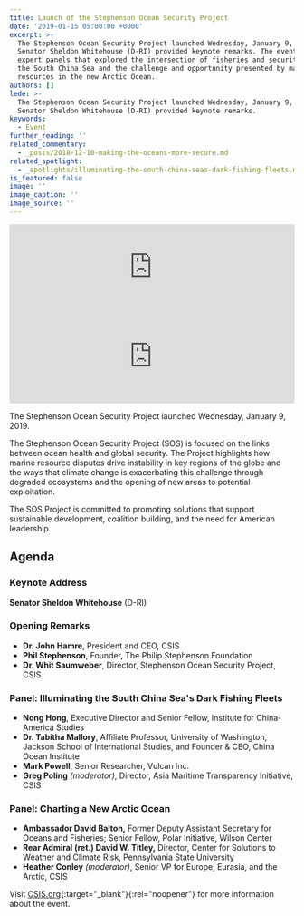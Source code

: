 ```yaml
---
title: Launch of the Stephenson Ocean Security Project
date: '2019-01-15 05:00:00 +0000'
excerpt: >-
  The Stephenson Ocean Security Project launched Wednesday, January 9, 2019.
  Senator Sheldon Whitehouse (D-RI) provided keynote remarks. The event featured
  expert panels that explored the intersection of fisheries and security risk in
  the South China Sea and the challenge and opportunity presented by marine
  resources in the new Arctic Ocean.
authors: []
lede: >-
  The Stephenson Ocean Security Project launched Wednesday, January 9, 2019.
  Senator Sheldon Whitehouse (D-RI) provided keynote remarks.
keywords:
  - Event
further_reading: ''
related_commentary:
  - _posts/2018-12-10-making-the-oceans-more-secure.md
related_spotlight:
  - _spotlights/illuminating-the-south-china-seas-dark-fishing-fleets.md
is_featured: false
image: ''
image_caption: ''
image_source: ''
---
```

<div class="video-wrapper"><iframe id="youtube-field-player" class="youtube-field-player" width="100%" src="https://www.youtube.com/embed/JqJP20w5TFA?enablejsapi=1&origin=https%3A//www.csis.org&wmode=opaque" title="Embedded video" frameborder="0" allowfullscreen=""></iframe></div>

<iframe width="100%" height="166" scrolling="no" frameborder="no" src="https://w.soundcloud.com/player/?visual=false&url=http%3A%2F%2Fapi.soundcloud.com%2Ftracks%2F556477752&show_artwork=false&auto_play=false&show_playcount=false&color=ff7700"></iframe>

The Stephenson Ocean Security Project launched Wednesday, January 9, 2019.

The Stephenson Ocean Security Project (SOS) is focused on the links between ocean health and global security. The Project highlights how marine resource disputes drive instability in key regions of the globe and the ways that climate change is exacerbating this challenge through degraded ecosystems and the opening of new areas to potential exploitation.

The SOS Project is committed to promoting solutions that support sustainable development, coalition building, and the need for American leadership.

## Agenda

### Keynote Address

**Senator Sheldon Whitehouse** (D-RI)

### Opening Remarks

* **Dr. John Hamre**, President and CEO, CSIS
* **Phil Stephenson**, Founder, The Philip Stephenson Foundation
* **Dr. Whit Saumweber**, Director, Stephenson Ocean Security Project, CSIS

### Panel: Illuminating the South China Sea's Dark Fishing Fleets

* **Nong Hong**, Executive Director and Senior Fellow, Institute for China-America Studies
* **Dr. Tabitha Mallory**, Affiliate Professor, University of Washington, Jackson School of International Studies, and Founder & CEO, China Ocean Institute
* **Mark Powell**, Senior Researcher, Vulcan Inc.
* **Greg Poling** _(moderator)_, Director, Asia Maritime Transparency Initiative, CSIS

### Panel: Charting a New Arctic Ocean

* **Ambassador David Balton,** Former Deputy Assistant Secretary for Oceans and Fisheries; Senior Fellow, Polar Initiative, Wilson Center
* **Rear Admiral (ret.) David W. Titley,** Director, Center for Solutions to Weather and Climate Risk, Pennsylvania State University
* **Heather Conley** _(moderator)_, Senior VP for Europe, Eurasia, and the Arctic, CSIS

Visit [CSIS.org](https://www.csis.org/events/launch-stephenson-ocean-security-project "Visit CSIS.org"){:target="_blank"}{:rel="noopener"} for more information about the event.
